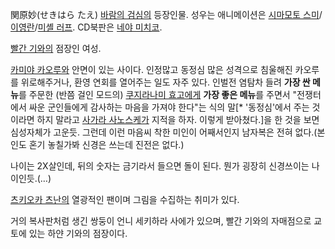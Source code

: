 関原妙(せきはら たえ)
[[바람의 검심]]의 등장인물. 성우는 애니메이션은 [[시마모토 스미]]/[[이영란]]/[[미셸 러프]]. CD북판은 [[네야 미치코]].

[[빨간 기와]]의 점장인 여성.

[[카미야 카오루]]와 안면이 있는 사이다. 인정많고 동정심 많은 성격으로 침울해진 카오루를 위로해주거나, 환영 연회를 열어주는 일도 자주 있다. 인벌전 염탐차 들려 '''가장 싼 메뉴'''를 주문한 (반쯤 걸인 모드의) [[쿠지라나미 효고]]에게 '''가장 좋은 메뉴'''를 주면서 "전쟁터에서 싸운 군인들에게 감사하는 마음을 가져야 한다"는 식의 말[* '동정심'에서 주는 것이라면 하지 말라고 [[사가라 사노스케]]가 지적을 하자. 이렇게 받아쳤다.]을 한 것을 보면 심성자체가 고운듯. 그런데 이런 마음씨 착한 미인이 어째서인지 남자복은 전혀 없다.(본인도 혼기 놓칠가봐 신경은 쓰는데 진전은 없다.)

나이는 2X살인데, 뒤의 숫자는 금기라서 들으면 돌이 된다. 뭔가 굉장히 신경쓰이는 나이인듯.(…)

[[츠키오카 츠난]]의 열광적인 팬이며 그림을 수집하는 취미가 있다.

거의 복사판처럼 생긴 쌍둥이 언니 세키하라 사에가 있으며, 빨간 기와의 자매점으로 교토에 있는 하얀 기와의 점장이다.
